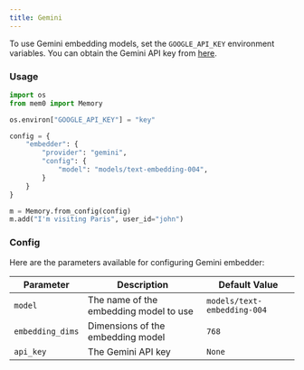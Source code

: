 ```yaml
---
title: Gemini
---
```


To use Gemini embedding models, set the `GOOGLE_API_KEY` environment variables. You can obtain the Gemini API key from [here](https://aistudio.google.com/app/apikey).

### Usage

```python
import os
from mem0 import Memory

os.environ["GOOGLE_API_KEY"] = "key"

config = {
    "embedder": {
        "provider": "gemini",
        "config": {
            "model": "models/text-embedding-004",
        }
    }
}

m = Memory.from_config(config)
m.add("I'm visiting Paris", user_id="john")
```

### Config

Here are the parameters available for configuring Gemini embedder:

| Parameter | Description | Default Value |
| --- | --- | --- |
| `model` | The name of the embedding model to use | `models/text-embedding-004` |
| `embedding_dims` | Dimensions of the embedding model | `768` |
| `api_key` | The Gemini API key | `None` |
